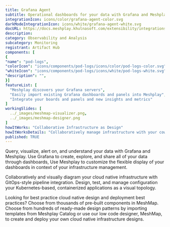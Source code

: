 ```yaml
---
title: Grafana Agent
subtitle: Operational dashboards for your data with Grafana and Meshplay
integrationIcon: icons/color/grafana-agent-color.svg
darkModeIntegrationIcon: icons/white/grafana-agent-white.svg
docURL: https://docs.meshplay.khulnasoft.com/extensibility/integrations/grafana-agent
description: 
category: Observability and Analysis
subcategory: Monitoring
registrant: Artifact Hub
components: [
{
"name": "pod-logs",
"colorIcon": "icons/components/pod-logs/icons/color/pod-logs-color.svg",
"whiteIcon": "icons/components/pod-logs/icons/white/pod-logs-white.svg",
"description": "",
}]
featureList: [
  "Meshplay discovers your Grafana servers",
  "Easily import existing Grafana dashboards and panels into Meshplay",
  "Integrate your boards and panels and new insights and metrics"
]
workingSlides: [
  ../_images/meshmap-visualizer.png,
  ../_images/meshmap-designer.png
]
howItWorks: "Collaborative Infrastructure as Design"
howItWorksDetails: "Collaboratively manage infrastructure with your coworkers synchronously sharing the same designs."
published: TRUE
---
```

<p>
Query, visualize, alert on, and understand your data with Grafana and Meshplay. Use Grafana to create, explore, and share all of your data through dashboards, Use Meshplay to customize the flexible display of your dashboards in context of your infrastructure management.
</p>
<p>
    Collaboratively and visually diagram your cloud native infrastructure with GitOps-style pipeline integration. Design, test, and manage configuration your Kubernetes-based, containerized applications as a visual topology.
</p>
<p>
    Looking for best practice cloud native design and deployment best practices? Choose from thousands of pre-built components in MeshMap. Choose from hundreds of ready-made design patterns by importing templates from Meshplay Catalog or use our low code designer, MeshMap, to create and deploy your own cloud native infrastructure designs.
</p>
